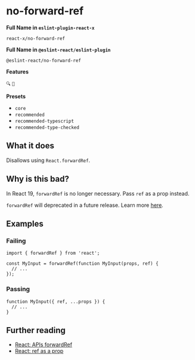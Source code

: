 # no-forward-ref

**Full Name in `eslint-plugin-react-x`**

```plain copy
react-x/no-forward-ref
```

**Full Name in `@eslint-react/eslint-plugin`**

```plain copy
@eslint-react/no-forward-ref
```

**Features**

`🔍` `🔧`

**Presets**

- `core`
- `recommended`
- `recommended-typescript`
- `recommended-type-checked`

## What it does

Disallows using `React.forwardRef`.

## Why is this bad?

In React 19, `forwardRef` is no longer necessary. Pass `ref` as a prop instead.

`forwardRef` will deprecated in a future release. Learn more [here](https://react.dev/blog/2024/12/05/react-19#ref-as-a-prop).

## Examples

### Failing

```tsx
import { forwardRef } from 'react';

const MyInput = forwardRef(function MyInput(props, ref) {
  // ...
});
```

### Passing

```tsx
function MyInput({ ref, ...props }) {
  // ...
}
```

## Further reading

- [React: APIs forwardRef](https://react.dev/reference/react/forwardRef)
- [React: ref as a prop](https://react.dev/blog/2024/12/05/react-19#ref-as-a-prop)
